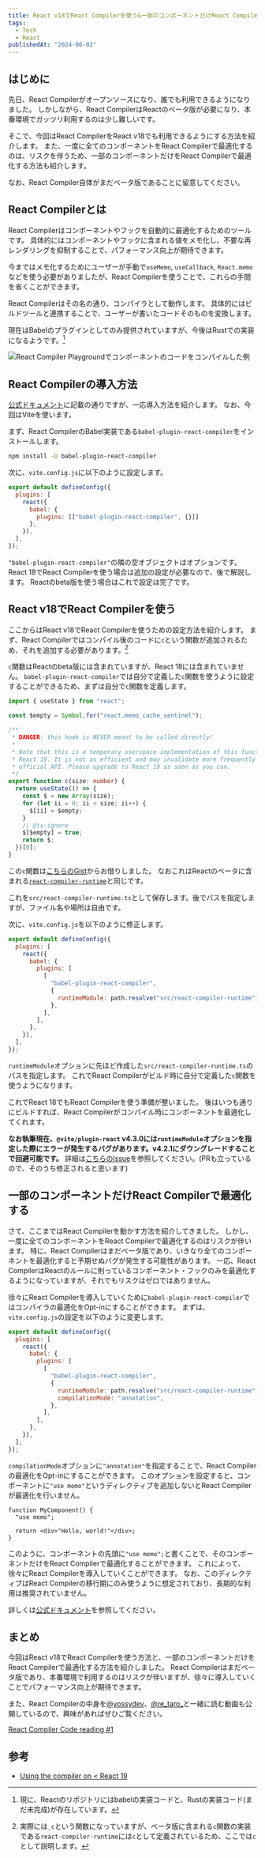 ```yaml
---
title: React v18でReact Compilerを使う&一部のコンポーネントだけReact Compilerで最適化する方法
tags:
  - Tech
  - React
publishedAt: "2024-06-02"
---
```


## はじめに

先日、React Compilerがオープンソースになり、誰でも利用できるようになりました。
しかしながら、React CompilerはReactのベータ版が必要になり、本番環境でガッツリ利用するのは少し難しいです。

そこで、今回はReact CompilerをReact v18でも利用できるようにする方法を紹介します。
また、一度に全てのコンポーネントをReact Compilerで最適化するのは、リスクを伴うため、一部のコンポーネントだけをReact Compilerで最適化する方法も紹介します。

なお、React Compiler自体がまだベータ版であることに留意してください。

## React Compilerとは

React Compilerはコンポーネントやフックを自動的に最適化するためのツールです。
具体的にはコンポーネントやフックに含まれる値をメモ化し、不要な再レンダリングを抑制することで、パフォーマンス向上が期待できます。

今まではメモ化するためにユーザーが手動で`useMemo`, `useCallback`, `React.memo`などを使う必要がありましたが、React Compilerを使うことで、これらの手間を省くことができます。

React Compilerはその名の通り、コンパイラとして動作します。
具体的にはビルドツールと連携することで、ユーザーが書いたコードそのものを変換します。

現在はBabelのプラグインとしてのみ提供されていますが、今後はRustでの実装になるようです。[^1]

[^1]: 現に、Reactのリポジトリにはbabelの実装コードと、Rustの実装コード(まだ未完成)が存在しています。

![React Compiler Playgroundでコンポーネントのコードをコンパイルした例](./example.png)

## React Compilerの導入方法

[公式ドキュメント](https://ja.react.dev/learn/react-compiler#installation)に記載の通りですが、一応導入方法を紹介します。
なお、今回はViteを使います。

まず、React CompilerのBabel実装である`babel-plugin-react-compiler`をインストールします。

```bash
npm install -D babel-plugin-react-compiler
```

次に、`vite.config.js`に以下のように設定します。

```js
export default defineConfig({
  plugins: [
    react({
      babel: {
        plugins: [["babel-plugin-react-compiler", {}]]
      },
    }),
  ],
});
```

`"babel-plugin-react-compiler"`の隣の空オブジェクトはオプションです。React 18でReact Compilerを使う場合は追加の設定が必要なので、後で解説します。
Reactのbeta版を使う場合はこれで設定は完了です。

## React v18でReact Compilerを使う

ここからはReact v18でReact Compilerを使うための設定方法を紹介します。
まず、React Compilerではコンパイル後のコードに`c`という関数が追加されるため、それを追加する必要があります。[^2]

[^2]: 実際には`_c`という関数になっていますが、ベータ版に含まれる`c`関数の実装である`react-compiler-runtime`には`c`として定義されているため、ここでは`c`として説明します。

`c`関数はReactのbeta版には含まれていますが、React 18には含まれていません。
`babel-plugin-react-compiler`では自分で定義した`c`関数を使うように設定することができるため、まずは自分で`c`関数を定義します。

```ts
import { useState } from "react";

const $empty = Symbol.for("react.memo_cache_sentinel");

/**
 * DANGER: this hook is NEVER meant to be called directly!
 *
 * Note that this is a temporary userspace implementation of this function from
 * React 19. It is not as efficient and may invalidate more frequently than the
 * official API. Please upgrade to React 19 as soon as you can.
 */
export function c(size: number) {
  return useState(() => {
    const $ = new Array(size);
    for (let ii = 0; ii < size; ii++) {
      $[ii] = $empty;
    }
    // @ts-ignore
    $[$empty] = true;
    return $;
  })[0];
}
```

この`c`関数は[こちらのGist](https://gist.github.com/poteto/37c076bf112a07ba39d0e5f0645fec43)からお借りしました。
なおこれはReactのベータに含まれる[`react-compiler-runtime`](compiler/packages/react-compiler-runtime/src/index.ts)と同じです。

これを`src/react-compiler-runtime.ts`として保存します。後でパスを指定しますが、ファイル名や場所は自由です。

次に、`vite.config.js`を以下のように修正します。

```js
export default defineConfig({
  plugins: [
    react({
      babel: {
        plugins: [
          [
            "babel-plugin-react-compiler",
            {
              runtimeModule: path.resolve("src/react-compiler-runtime"),
            },
          ],
        ],
      },
    }),
  ],
});
```

`runtimeModule`オプションに先ほど作成した`src/react-compiler-runtime.ts`のパスを指定します。
これでReact Compilerがビルド時に自分で定義した`c`関数を使うようになります。

これでReact 18でもReact Compilerを使う準備が整いました。
後はいつも通りにビルドすれば、React Compilerがコンパイル時にコンポーネントを最適化してくれます。

**なお執筆現在、`@vite/plugin-react` v4.3.0には`runtimeModule`オプションを指定した際にエラーが発生するバグがあります。v4.2.1にダウングレードすることで回避可能です。**
詳細は[こちらのIssue](https://github.com/vitejs/vite-plugin-react/issues/328)を参照してください。(PRも立っているので、そのうち修正されると思います)

## 一部のコンポーネントだけReact Compilerで最適化する

さて、ここまではReact Compilerを動かす方法を紹介してきました。
しかし、一度に全てのコンポーネントをReact Compilerで最適化するのはリスクが伴います。
特に、React Compilerはまだベータ版であり、いきなり全てのコンポーネントを最適化すると予期せぬバグが発生する可能性があります。
一応、React CompilerはReactのルールに則っているコンポーネント・フックのみを最適化するようになっていますが、それでもリスクはゼロではありません。

徐々にReact Compilerを導入していくために`babel-plugin-react-compiler`ではコンパイラの最適化をOpt-inにすることができます。
まずは、`vite.config.js`の設定を以下のように変更します。

```js
export default defineConfig({
  plugins: [
    react({
      babel: {
        plugins: [
          [
            "babel-plugin-react-compiler",
            {
              runtimeModule: path.resolve("src/react-compiler-runtime"),
              compilationMode: "annotation",
            },
          ],
        ],
      },
    }),
  ],
});
```

`compilationMode`オプションに`"annotation"`を指定することで、React Compilerの最適化をOpt-inにすることができます。
このオプションを設定すると、コンポーネントに`"use memo"`というディレクティブを追加しないとReact Compilerが最適化を行いません。

```tsx
function MyComponent() {
  "use memo";

  return <div>"Hello, world!"</div>;
}
```

このように、コンポーネントの先頭に`"use memo";`と書くことで、そのコンポーネントだけをReact Compilerで最適化することができます。
これによって、徐々にReact Compilerを導入していくことができます。
なお、このディレクティブはReact Compilerの移行期にのみ使うように想定されており、長期的な利用は推奨されていません。

詳しくは[公式ドキュメント](https://ja.react.dev/learn/react-compiler#using-the-compiler-effectively)を参照してください。

## まとめ

今回はReact v18でReact Compilerを使う方法と、一部のコンポーネントだけをReact Compilerで最適化する方法を紹介しました。
React Compilerはまだベータ版であり、本番環境で利用するのはリスクが伴いますが、徐々に導入していくことでパフォーマンス向上が期待できます。

また、React Compilerの中身を[@yossydev](https://x.com/yossydev)、[@re_taro_](https://x.com/re_taro_)と一緒に読む動画も公開しているので、興味があればぜひご覧ください。

[React Compiler Code reading #1](https://www.youtube.com/watch?v=PqPgr_hlVKM)

## 参考

- [Using the compiler on < React 19](https://github.com/reactwg/react-compiler/discussions/6)
